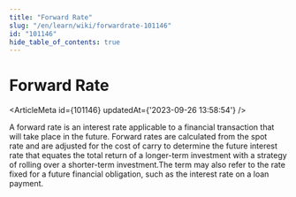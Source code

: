 ```yaml
---
title: "Forward Rate"
slug: "/en/learn/wiki/forwardrate-101146"
id: "101146"
hide_table_of_contents: true
---
```



# Forward Rate

<ArticleMeta id={101146} updatedAt={'2023-09-26 13:58:54'} />
<div className='border-solid border-b border-t-0 my-4 border-[var(--ifm-color-gray-300)]' />

A forward rate is an interest rate applicable to a financial transaction that will take place in the future. Forward rates are calculated from the spot rate and are adjusted for the cost of carry to determine the future interest rate that equates the total return of a longer-term investment with a strategy of rolling over a shorter-term investment.The term may also refer to the rate fixed for a future financial obligation, such as the interest rate on a loan payment.
